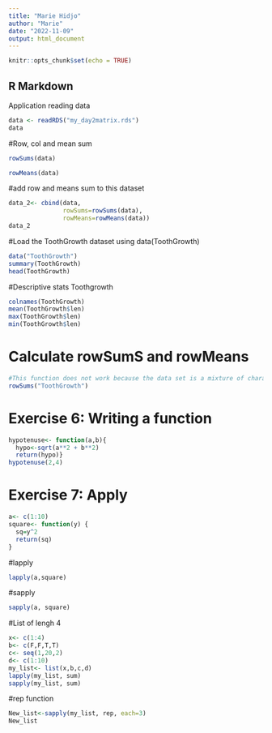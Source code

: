 ```yaml
---
title: "Marie Hidjo"
author: "Marie"
date: "2022-11-09"
output: html_document
---
```


```r
knitr::opts_chunk$set(echo = TRUE)
```

## R Markdown

Application reading data

```r
data <- readRDS("my_day2matrix.rds")
data
```

#Row, col and mean sum

```r
rowSums(data)
```

```r
rowMeans(data)
```
#add row and means sum to this dataset
```r
data_2<- cbind(data, 
               rowSums=rowSums(data), 
               rowMeans=rowMeans(data))
data_2
```
#Load the ToothGrowth dataset using data(ToothGrowth)

```r
data("ToothGrowth")
summary(ToothGrowth)
head(ToothGrowth)
```

#Descriptive stats Toothgrowth

```r
colnames(ToothGrowth)
mean(ToothGrowth$len)
max(ToothGrowth$len)
min(ToothGrowth$len)
```
# Calculate rowSumS and rowMeans

```r
#This function does not work because the data set is a mixture of characters and numeric
rowSums("ToothGrowth")
```

# Exercise 6: Writing a function


```r
hypotenuse<- function(a,b){
  hypo<-sqrt(a**2 + b**2) 
  return(hypo)}
hypotenuse(2,4)
```


# Exercise 7: Apply

```r
a<- c(1:10)
square<- function(y) {
  sq=y^2
  return(sq)
}
```

#lapply

```r
lapply(a,square)
```

#sapply

```r
sapply(a, square)
```
#List of lengh 4

```r
x<- c(1:4)
b<- c(F,F,T,T)
c<- seq(1,20,2)
d<- c(1:10)
my_list<- list(x,b,c,d)
lapply(my_list, sum)
sapply(my_list, sum)
```
#rep function
```r
New_list<-sapply(my_list, rep, each=3)
New_list
```

